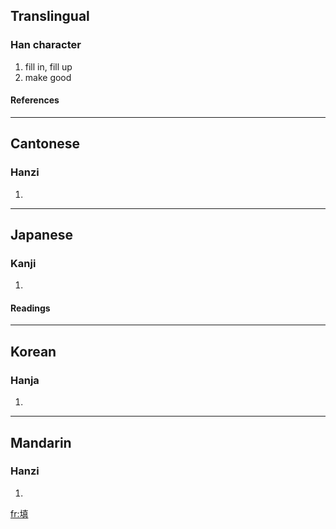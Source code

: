 {{see|塡}}

==Translingual==
===Han character===
{{Han char|rn=32|rad=土|as=10|sn=13|four=4118<sub>1</sub>|canj=土十月金 (GJBC)|ids=⿰[[土]][[真]]}}
# fill in, fill up
# make good
====References====
{{Han ref|kx=0236.341|hdz=10470.100|uh=586B|ud=22635|bh=B6F1|bd=46833}}
----

==Cantonese==
===Hanzi===
{{yue-hanzi|jyut=|y=tin4}}
# {{defn|Cantonese}}
----
==Japanese==
===Kanji===
{{ja-kanji|grade=|rs=土10}}
# {{defn|Japanese}} 
====Readings====
{{ja-readings|on=[[てん]] (ten), [[ちん]] (chin)|kun=[[ふさぐ]] (fusagu), [[うずめる]] (uzumeru)}}
----
==Korean==
===Hanja===
{{ko-hanja|hangeul=[[전]], [[진]]|rv=jeon, jin|mr=chŏn, chin}}
# {{defn|Korean}}
----
==Mandarin==
===Hanzi===
{{cmn-hanzi|pin=[[chǎng]] (chang3), [[tián]] (tian2)|wg=ch'ang<sup>3</sup>, t'ien<sup>2</sup>}}
# {{defn|Mandarin}}

[[fr:填]]